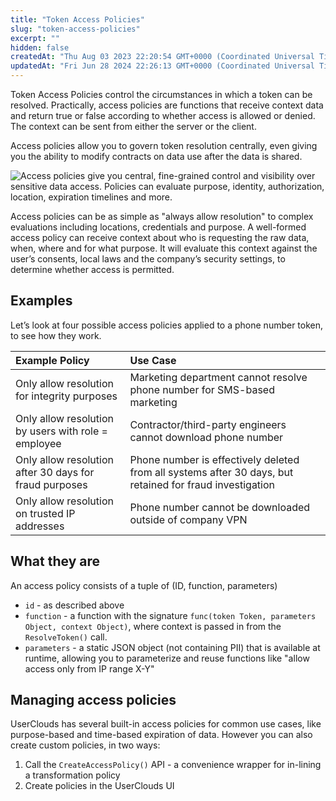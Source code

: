 ```yaml
---
title: "Token Access Policies"
slug: "token-access-policies"
excerpt: ""
hidden: false
createdAt: "Thu Aug 03 2023 22:20:54 GMT+0000 (Coordinated Universal Time)"
updatedAt: "Fri Jun 28 2024 22:26:13 GMT+0000 (Coordinated Universal Time)"
---
```

Token Access Policies control the circumstances in which a <Glossary>token</Glossary> can be <Glossary>resolve</Glossary>d. Practically, access policies are functions that receive <Glossary>context</Glossary> data and return true or false according to whether access is allowed or denied. The context can be sent from either the server or the client.

Access policies allow you to govern token resolution centrally, even giving you the ability to modify contracts on data use after the data is shared.

![Access policies give you central, fine-grained control and visibility over sensitive data access. Policies can evaluate purpose, identity, authorization, location, expiration timelines and more.](https://files.readme.io/0b5f22d-Diagram_showing_an_access_policy.png)


Access policies can be as simple as "always allow resolution" to complex evaluations including locations, credentials and purpose. A well-formed access policy can receive <Glossary>context</Glossary> about who is requesting the raw data, when, where and for what purpose. It will evaluate this context against the user’s consents, local laws and the company’s security settings, to determine whether access is permitted. 

## Examples

Let’s look at four possible access policies applied to a phone number token, to see how they work.

| Example Policy                                         | Use Case                                                                                                 |
| :----------------------------------------------------- | :------------------------------------------------------------------------------------------------------- |
| Only allow resolution for integrity purposes           | Marketing department cannot resolve phone number for SMS-based marketing                                 |
| Only allow resolution by users with role = employee    | Contractor/third-party engineers cannot download phone number                                            |
| Only allow resolution after 30 days for fraud purposes | Phone number is effectively deleted from all systems after 30 days, but retained for fraud investigation |
| Only allow resolution on trusted IP addresses          | Phone number cannot be downloaded outside of company VPN                                                 |

## What they are

An access policy consists of a tuple of (ID, function, parameters)

- `id` - as described above
- `function` - a function with the signature `func(token Token, parameters Object, context Object)`, where context is passed in from the `ResolveToken()` call.
- `parameters` - a static JSON object (not containing PII) that is available at runtime, allowing you to parameterize and reuse functions like "allow access only from IP range X-Y"

## Managing access policies

UserClouds has several built-in access policies for common use cases, like purpose-based and time-based expiration of data. However you can also create custom policies, in two ways:

1. Call the `CreateAccessPolicy()` API - a convenience wrapper for in-lining a transformation policy
2. Create policies in the UserClouds UI
